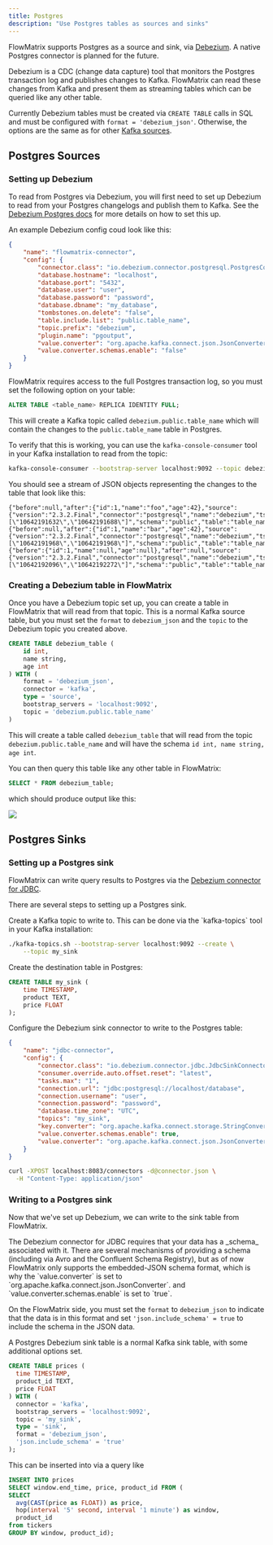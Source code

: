 ```yaml
---
title: Postgres
description: "Use Postgres tables as sources and sinks"
---
```


FlowMatrix supports Postgres as a source and sink, via [Debezium](https://debezium.io/). A
native Postgres connector is planned for the future.

Debezium is a CDC (change data capture) tool that monitors the Postgres transaction log
and publishes changes to Kafka. FlowMatrix can read these changes from Kafka and present them
as streaming tables which can be queried like any other table.

Currently Debezium tables must be created via `CREATE TABLE` calls in SQL and must be configured
with `format = 'debezium_json'`. Otherwise, the options are the same as for other
[Kafka sources](/connectors/kafka).

## Postgres Sources

### Setting up Debezium

To read from Postgres via Debezium, you will first need to set up Debezium to
read from your Postgres changelogs and publish them to Kafka. See the
[Debezium Postgres docs](https://debezium.io/documentation/reference/2.3/connectors/postgresql.html) for
more details on how to set this up.

An example Debezium config coud look like this:

```json connector-config.json
{
    "name": "flowmatrix-connector",
    "config": {
        "connector.class": "io.debezium.connector.postgresql.PostgresConnector",
        "database.hostname": "localhost",
        "database.port": "5432",
        "database.user": "user",
        "database.password": "password",
        "database.dbname": "my_database",
        "tombstones.on.delete": "false",
        "table.include.list": "public.table_name",
        "topic.prefix": "debezium",
        "plugin.name": "pgoutput",
        "value.converter": "org.apache.kafka.connect.json.JsonConverter",
        "value.converter.schemas.enable": "false"
    }
}
```

<Warning >
FlowMatrix requires access to the full Postgres transaction log, so you must set the following
option on your table:

```sql
ALTER TABLE <table_name> REPLICA IDENTITY FULL;
```
</Warning>

This will create a Kafka topic called `debezium.public.table_name` which will contain
the changes to the `public.table_name` table in Postgres.

To verify that this is working, you can use the `kafka-console-consumer` tool in your
Kafka installation to read from the topic:

```bash
kafka-console-consumer --bootstrap-server localhost:9092 --topic debezium.public.table_name
```

You should see a stream of JSON objects representing the changes to the table that look like
this:

```
{"before":null,"after":{"id":1,"name":"foo","age":42},"source":{"version":"2.3.2.Final","connector":"postgresql","name":"debezium","ts_ms":1691786140166,"snapshot":"false","db":"timescale","sequence":"[\"10642191632\",\"10642191688\"]","schema":"public","table":"table_name","txId":418604,"lsn":10642191688,"xmin":null},"op":"c","ts_ms":1691786140421,"transaction":null}
{"before":null,"after":{"id":1,"name":"bar","age":42},"source":{"version":"2.3.2.Final","connector":"postgresql","name":"debezium","ts_ms":1691786140167,"snapshot":"false","db":"timescale","sequence":"[\"10642191968\",\"10642191968\"]","schema":"public","table":"table_name","txId":418605,"lsn":10642191968,"xmin":null},"op":"u","ts_ms":1691786140424,"transaction":null}
{"before":{"id":1,"name":null,"age":null},"after":null,"source":{"version":"2.3.2.Final","connector":"postgresql","name":"debezium","ts_ms":1691786149069,"snapshot":"false","db":"timescale","sequence":"[\"10642192096\",\"10642192272\"]","schema":"public","table":"table_name","txId":418606,"lsn":10642192272,"xmin":null},"op":"d","ts_ms":1691786149093,"transaction":null}
```


### Creating a Debezium table in FlowMatrix

Once you have a Debezium topic set up, you can create a table in FlowMatrix that will read
from that topic. This is a normal Kafka source table, but you must set the `format` to
`debezium_json` and the `topic` to the Debezium topic you created above.

```sql
CREATE TABLE debezium_table (
    id int,
    name string,
    age int
) WITH (
    format = 'debezium_json',
    connector = 'kafka',
    type = 'source',
    bootstrap_servers = 'localhost:9092',
    topic = 'debezium.public.table_name'
)
```

This will create a table called `debezium_table` that will read from the topic
`debezium.public.table_name` and will have the schema `id int, name string, age int`.

You can then query this table like any other table in FlowMatrix:

```sql
SELECT * FROM debezium_table;
```

which should produce output like this:

<img src="/images/debezium_source.png" />

## Postgres Sinks

### Setting up a Postgres sink

FlowMatrix can write query results to Postgres via the
[Debezium connector for JDBC](https://debezium.io/documentation/reference/2.3/connectors/jdbc.html).

There are several steps to setting up a Postgres sink.

<Card title="Create topic" icon="square-1">
Create a Kafka topic to write to. This can be done via the
`kafka-topics` tool in your Kafka installation:

```bash
./kafka-topics.sh --bootstrap-server localhost:9092 --create \
    --topic my_sink
```
</Card>

<Card title="Create table" icon="square-2">
Create the destination table in Postgres:

```sql psql
CREATE TABLE my_sink (
    time TIMESTAMP,
    product TEXT,
    price FLOAT
);
```
</Card>

<Card title="Configure Debezium" icon="square-3">
Configure the Debezium sink connector to write to the Postgres table:

```json connector.json
{
    "name": "jdbc-connector",
    "config": {
        "connector.class": "io.debezium.connector.jdbc.JdbcSinkConnector",
        "consumer.override.auto.offset.reset": "latest",
        "tasks.max": "1",
        "connection.url": "jdbc:postgresql://localhost/database",
        "connection.username": "user",
        "connection.password": "password",
        "database.time_zone": "UTC",
        "topics": "my_sink",
        "key.converter": "org.apache.kafka.connect.storage.StringConverter",
        "value.converter.schemas.enable": true,
        "value.converter": "org.apache.kafka.connect.json.JsonConverter"
    }
}
```

```bash
curl -XPOST localhost:8083/connectors -d@connector.json \
  -H "Content-Type: application/json"
```

</Card>

### Writing to a Postgres sink

Now that we've set up Debezium, we can write to the sink table from FlowMatrix.

<Note>
The Debezium connector for JDBC requires that your data has a _schema_ associated with it. There
are several mechanisms of providing a schema (including via Avro and the Confluent Schema Registry),
but as of now FlowMatrix only supports the embedded-JSON schema format, which is why the `value.converter`
is set to `org.apache.kafka.connect.json.JsonConverter`. and `value.converter.schemas.enable` is set
to `true`.

On the FlowMatrix side, you must set the `format` to `debezium_json` to indicate that the data is in
this format and set `'json.include_schema' = true` to include the schema in the JSON data.
</Note>

A Postgres Debezium sink table is a normal Kafka sink table, with some additional options set.

```sql
CREATE TABLE prices (
  time TIMESTAMP,
  product_id TEXT,
  price FLOAT
) WITH (
  connector = 'kafka',
  bootstrap_servers = 'localhost:9092',
  topic = 'my_sink',
  type = 'sink',
  format = 'debezium_json',
  'json.include_schema' = 'true'
);
```

This can be inserted into via a query like

```sql
INSERT INTO prices
SELECT window.end_time, price, product_id FROM (
SELECT
  avg(CAST(price as FLOAT)) as price,
  hop(interval '5' second, interval '1 minute') as window,
  product_id
from tickers
GROUP BY window, product_id);
```
